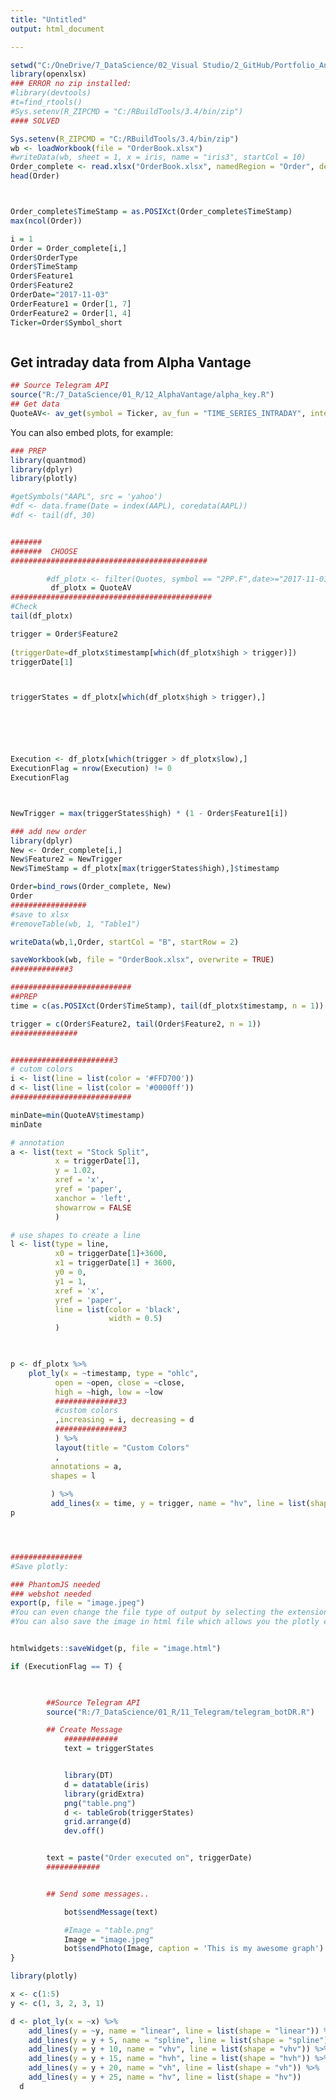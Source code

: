 ```yaml
---
title: "Untitled"
output: html_document

---
```



```r
setwd("C:/OneDrive/7_DataScience/02_Visual Studio/2_GitHub/Portfolio_Analytics/Portfolio_Analytics")
library(openxlsx)
### ERROR no zip installed:
#library(devtools)
#t=find_rtools()
#Sys.setenv(R_ZIPCMD = "C:/RBuildTools/3.4/bin/zip")
#### SOLVED

Sys.setenv(R_ZIPCMD = "C:/RBuildTools/3.4/bin/zip")
wb <- loadWorkbook(file = "OrderBook.xlsx")
#writeData(wb, sheet = 1, x = iris, name = "iris3", startCol = 10)
Order_complete <- read.xlsx("OrderBook.xlsx", namedRegion = "Order", detectDates = T)
head(Order)



Order_complete$TimeStamp = as.POSIXct(Order_complete$TimeStamp)
max(ncol(Order))

i = 1
Order = Order_complete[i,]
Order$OrderType
Order$TimeStamp
Order$Feature1
Order$Feature2
OrderDate="2017-11-03"
OrderFeature1 = Order[1, 7]
OrderFeature2 = Order[1, 4]
Ticker=Order$Symbol_short



```

## Get intraday data from Alpha Vantage

```r
## Source Telegram API
source("R:/7_DataScience/01_R/12_AlphaVantage/alpha_key.R")
## Get data 
QuoteAV<- av_get(symbol = Ticker, av_fun = "TIME_SERIES_INTRADAY", interval = "5min", outputsize = "compact")
```
You can also embed plots, for example:

```r
### PREP
library(quantmod)
library(dplyr)
library(plotly)

#getSymbols("AAPL", src = 'yahoo')
#df <- data.frame(Date = index(AAPL), coredata(AAPL))
#df <- tail(df, 30)


#######
#######  CHOOSE
############################################

        #df_plotx <- filter(Quotes, symbol == "2PP.F",date>="2017-11-01")
         df_plotx = QuoteAV
#############################################
#Check
tail(df_plotx)


```

```r




trigger = Order$Feature2
    
(triggerDate=df_plotx$timestamp[which(df_plotx$high > trigger)])
triggerDate[1]



triggerStates = df_plotx[which(df_plotx$high > trigger),]






Execution <- df_plotx[which(trigger > df_plotx$low),]
ExecutionFlag = nrow(Execution) != 0
ExecutionFlag



NewTrigger = max(triggerStates$high) * (1 - Order$Feature1[i])

### add new order
library(dplyr)
New <- Order_complete[i,]
New$Feature2 = NewTrigger
New$TimeStamp = df_plotx[max(triggerStates$high),]$timestamp

Order=bind_rows(Order_complete, New)
Order
#################
#save to xlsx
#removeTable(wb, 1, "Table1")

writeData(wb,1,Order, startCol = "B", startRow = 2)

saveWorkbook(wb, file = "OrderBook.xlsx", overwrite = TRUE)
#############3
```




```r

###########################
##PREP
time = c(as.POSIXct(Order$TimeStamp), tail(df_plotx$timestamp, n = 1))

trigger = c(Order$Feature2, tail(Order$Feature2, n = 1))
###############


#######################3
# cutom colors
i <- list(line = list(color = '#FFD700'))
d <- list(line = list(color = '#0000ff'))
###########################

minDate=min(QuoteAV$timestamp)
minDate

# annotation
a <- list(text = "Stock Split",
          x = triggerDate[1],
          y = 1.02,
          xref = 'x',
          yref = 'paper',
          xanchor = 'left',
          showarrow = FALSE
          )

# use shapes to create a line
l <- list(type = line,
          x0 = triggerDate[1]+3600,
          x1 = triggerDate[1] + 3600,
          y0 = 0,
          y1 = 1,
          xref = 'x',
          yref = 'paper',
          line = list(color = 'black',
                      width = 0.5)
          )


          
p <- df_plotx %>%
    plot_ly(x = ~timestamp, type = "ohlc",
          open = ~open, close = ~close,
          high = ~high, low = ~low
          ##############33
          #custom colors
          ,increasing = i, decreasing = d
          ###############3
          ) %>%
          layout(title = "Custom Colors"
          ,
         annotations = a,
         shapes = l
         
         ) %>%
         add_lines(x = time, y = trigger, name = "hv", line = list(shape = "hv"))
p




################
#Save plotly:

### PhantomJS needed
### webshot needed
export(p, file = "image.jpeg")
#You can even change the file type of output by selecting the extension as .png, jpeg or .pdf.
#You can also save the image in html file which allows you the plotly experience like zooming or showing annotations by using htmlwidgets::saveWidget:


htmlwidgets::saveWidget(p, file = "image.html")


```

```r
if (ExecutionFlag == T) {
    


        ##Source Telegram API
        source("R:/7_DataScience/01_R/11_Telegram/telegram_botDR.R")

        ## Create Message
            ############
            text = triggerStates


            library(DT)
            d = datatable(iris)
            library(gridExtra)
            png("table.png")
            d <- tableGrob(triggerStates)
            grid.arrange(d)
            dev.off()


        text = paste("Order executed on", triggerDate)
        ############


        ## Send some messages..

            bot$sendMessage(text)

            #Image = "table.png"
            Image = "image.jpeg"
            bot$sendPhoto(Image, caption = 'This is my awesome graph')
}
```

```r
library(plotly)

x <- c(1:5)
y <- c(1, 3, 2, 3, 1)

d <- plot_ly(x = ~x) %>%
    add_lines(y = ~y, name = "linear", line = list(shape = "linear")) %>%
    add_lines(y = y + 5, name = "spline", line = list(shape = "spline")) %>%
    add_lines(y = y + 10, name = "vhv", line = list(shape = "vhv")) %>%
    add_lines(y = y + 15, name = "hvh", line = list(shape = "hvh")) %>%
    add_lines(y = y + 20, name = "vh", line = list(shape = "vh")) %>%
    add_lines(y = y + 25, name = "hv", line = list(shape = "hv"))
  d
```


